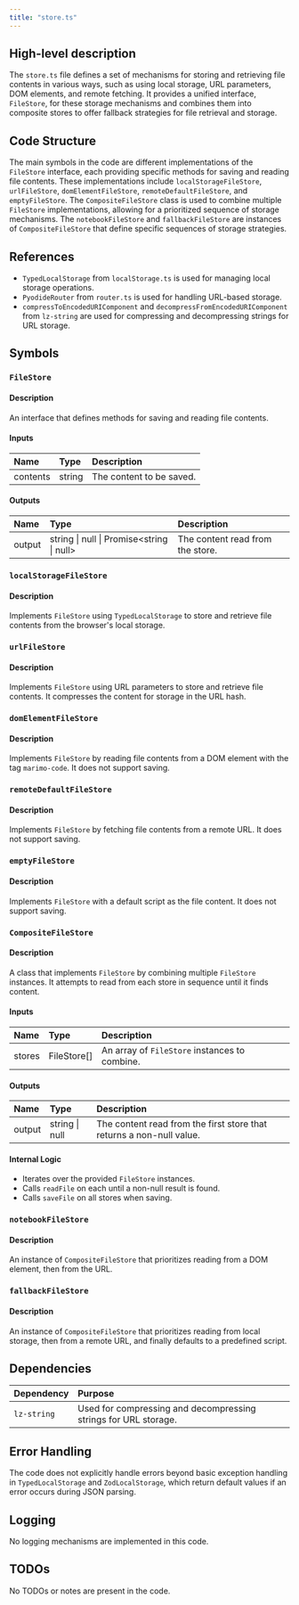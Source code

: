 ```yaml
---
title: "store.ts"
---
```


## High-level description

The `store.ts` file defines a set of mechanisms for storing and retrieving file contents in various ways, such as using local storage, URL parameters, DOM elements, and remote fetching. It provides a unified interface, `FileStore`, for these storage mechanisms and combines them into composite stores to offer fallback strategies for file retrieval and storage.

## Code Structure

The main symbols in the code are different implementations of the `FileStore` interface, each providing specific methods for saving and reading file contents. These implementations include `localStorageFileStore`, `urlFileStore`, `domElementFileStore`, `remoteDefaultFileStore`, and `emptyFileStore`. The `CompositeFileStore` class is used to combine multiple `FileStore` implementations, allowing for a prioritized sequence of storage mechanisms. The `notebookFileStore` and `fallbackFileStore` are instances of `CompositeFileStore` that define specific sequences of storage strategies.

## References

- `TypedLocalStorage` from `localStorage.ts` is used for managing local storage operations.
- `PyodideRouter` from `router.ts` is used for handling URL-based storage.
- `compressToEncodedURIComponent` and `decompressFromEncodedURIComponent` from `lz-string` are used for compressing and decompressing strings for URL storage.

## Symbols

### `FileStore`
#### Description
An interface that defines methods for saving and reading file contents.

#### Inputs
| Name | Type | Description |
|:-----|:-----|:------------|
| contents | string | The content to be saved. |

#### Outputs
| Name | Type | Description |
|:-----|:-----|:------------|
| output | string \| null \| Promise&lt;string \| null&gt; | The content read from the store. |

### `localStorageFileStore`
#### Description
Implements `FileStore` using `TypedLocalStorage` to store and retrieve file contents from the browser's local storage.

### `urlFileStore`
#### Description
Implements `FileStore` using URL parameters to store and retrieve file contents. It compresses the content for storage in the URL hash.

### `domElementFileStore`
#### Description
Implements `FileStore` by reading file contents from a DOM element with the tag `marimo-code`. It does not support saving.

### `remoteDefaultFileStore`
#### Description
Implements `FileStore` by fetching file contents from a remote URL. It does not support saving.

### `emptyFileStore`
#### Description
Implements `FileStore` with a default script as the file content. It does not support saving.

### `CompositeFileStore`
#### Description
A class that implements `FileStore` by combining multiple `FileStore` instances. It attempts to read from each store in sequence until it finds content.

#### Inputs
| Name | Type | Description |
|:-----|:-----|:------------|
| stores | FileStore[] | An array of `FileStore` instances to combine. |

#### Outputs
| Name | Type | Description |
|:-----|:-----|:------------|
| output | string \| null | The content read from the first store that returns a non-null value. |

#### Internal Logic
- Iterates over the provided `FileStore` instances.
- Calls `readFile` on each until a non-null result is found.
- Calls `saveFile` on all stores when saving.

### `notebookFileStore`
#### Description
An instance of `CompositeFileStore` that prioritizes reading from a DOM element, then from the URL.

### `fallbackFileStore`
#### Description
An instance of `CompositeFileStore` that prioritizes reading from local storage, then from a remote URL, and finally defaults to a predefined script.

## Dependencies

| Dependency | Purpose |
|:-----------|:--------|
| `lz-string` | Used for compressing and decompressing strings for URL storage. |

## Error Handling

The code does not explicitly handle errors beyond basic exception handling in `TypedLocalStorage` and `ZodLocalStorage`, which return default values if an error occurs during JSON parsing.

## Logging

No logging mechanisms are implemented in this code.

## TODOs

No TODOs or notes are present in the code.